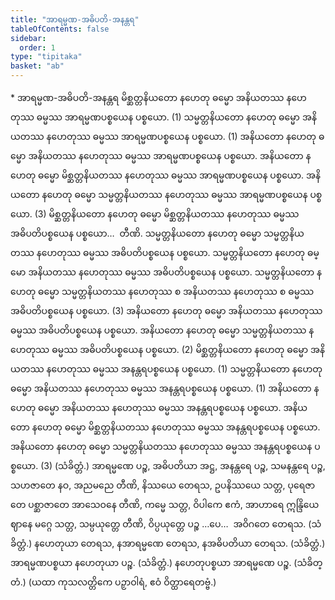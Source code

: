 ```yaml
---
title: "အာရမ္မဏ-အဓိပတိ-အနန္တရ"
tableOfContents: false
sidebar:
  order: 1
type: "tipitaka"
basket: "ab"
---
```



<DynamicBreadcrumb />

<Paragraph type="center">
* အာရမ္မဏ-အဓိပတိ-အနန္တရ
</Paragraph>

<Division number="189">

<Paragraph number="704">
မိစ္ဆတ္တနိယတော နဟေတု ဓမ္မော အနိယတဿ နဟေတုဿ ဓမ္မဿ အာရမ္မဏပစ္စယေန ပစ္စယော. (1)
</Paragraph>

<Paragraph number="705">
သမ္မတ္တနိယတော နဟေတု ဓမ္မော အနိယတဿ နဟေတုဿ ဓမ္မဿ အာရမ္မဏပစ္စယေန ပစ္စယော. (1)
</Paragraph>

<Paragraph number="706">
အနိယတော နဟေတု ဓမ္မော အနိယတဿ နဟေတုဿ ဓမ္မဿ အာရမ္မဏပစ္စယေန ပစ္စယော. အနိယတော နဟေတု ဓမ္မော မိစ္ဆတ္တနိယတဿ နဟေတုဿ ဓမ္မဿ အာရမ္မဏပစ္စယေန ပစ္စယော. အနိယတော နဟေတု ဓမ္မော သမ္မတ္တနိယတဿ နဟေတုဿ ဓမ္မဿ အာရမ္မဏပစ္စယေန ပစ္စယော. (3)
</Paragraph>

</Division>
<Division number="190">

<Paragraph number="707">
မိစ္ဆတ္တနိယတော နဟေတု ဓမ္မော မိစ္ဆတ္တနိယတဿ နဟေတုဿ ဓမ္မဿ အဓိပတိပစ္စယေန ပစ္စယော…  တီဏိ.
</Paragraph>

<Paragraph number="708">
သမ္မတ္တနိယတော နဟေတု ဓမ္မော သမ္မတ္တနိယတဿ နဟေတုဿ ဓမ္မဿ အဓိပတိပစ္စယေန ပစ္စယော. သမ္မတ္တနိယတော နဟေတု ဓမ္မော အနိယတဿ နဟေတုဿ ဓမ္မဿ အဓိပတိပစ္စယေန ပစ္စယော. သမ္မတ္တနိယတော နဟေတု ဓမ္မော သမ္မတ္တနိယတဿ နဟေတုဿ စ အနိယတဿ နဟေတုဿ စ ဓမ္မဿ အဓိပတိပစ္စယေန ပစ္စယော. (3)
</Paragraph>

<Paragraph number="709">
အနိယတော နဟေတု ဓမ္မော အနိယတဿ နဟေတုဿ ဓမ္မဿ အဓိပတိပစ္စယေန ပစ္စယော. အနိယတော နဟေတု ဓမ္မော သမ္မတ္တနိယတဿ နဟေတုဿ ဓမ္မဿ အဓိပတိပစ္စယေန ပစ္စယော. (2)
</Paragraph>

<Paragraph number="710">
မိစ္ဆတ္တနိယတော နဟေတု ဓမ္မော အနိယတဿ နဟေတုဿ ဓမ္မဿ အနန္တရပစ္စယေန ပစ္စယော. (1)
</Paragraph>

<Paragraph number="711">
သမ္မတ္တနိယတော နဟေတု ဓမ္မော အနိယတဿ နဟေတုဿ ဓမ္မဿ အနန္တရပစ္စယေန ပစ္စယော. (1)
</Paragraph>

<Paragraph number="712">
အနိယတော နဟေတု ဓမ္မော အနိယတဿ နဟေတုဿ ဓမ္မဿ အနန္တရပစ္စယေန ပစ္စယော. အနိယတော နဟေတု ဓမ္မော မိစ္ဆတ္တနိယတဿ နဟေတုဿ ဓမ္မဿ အနန္တရပစ္စယေန ပစ္စယော. အနိယတော နဟေတု ဓမ္မော သမ္မတ္တနိယတဿ နဟေတုဿ ဓမ္မဿ အနန္တရပစ္စယေန ပစ္စယော. (3) (သံခိတ္တံ.)
</Paragraph>

</Division>
<Division number="191">

<Paragraph number="713">
အာရမ္မဏေ ပဉ္စ, အဓိပတိယာ အဋ္ဌ, အနန္တရေ ပဉ္စ, သမနန္တရေ ပဉ္စ, သဟဇာတေ နဝ, အညမညေ တီဏိ, နိဿယေ တေရသ, ဥပနိဿယေ သတ္တ, ပုရေဇာတေ ပစ္ဆာဇာတေ အာသေဝနေ တီဏိ, ကမ္မေ သတ္တ, ဝိပါကေ ဧကံ, အာဟာရေ ဣန္ဒြိယေ ဈာနေ မဂ္ဂေ သတ္တ, သမ္ပယုတ္တေ တီဏိ, ဝိပ္ပယုတ္တေ ပဉ္စ …ပေ…  အဝိဂတေ တေရသ. (သံခိတ္တံ.)
</Paragraph>

<Paragraph number="714">
နဟေတုယာ တေရသ, နအာရမ္မဏေ တေရသ, နအဓိပတိယာ တေရသ. (သံခိတ္တံ.)
</Paragraph>

<Paragraph number="715">
အာရမ္မဏပစ္စယာ နဟေတုယာ ပဉ္စ. (သံခိတ္တံ.)
</Paragraph>

<Paragraph number="716">
နဟေတုပစ္စယာ အာရမ္မဏေ ပဉ္စ. (သံခိတ္တံ.)
</Paragraph>

<Paragraph number="717">
(ယထာ ကုသလတ္တိကေ ပဉှာဝါရံ, ဧဝံ ဝိတ္ထာရေတဗ္ဗံ.)
</Paragraph>
</Division>
